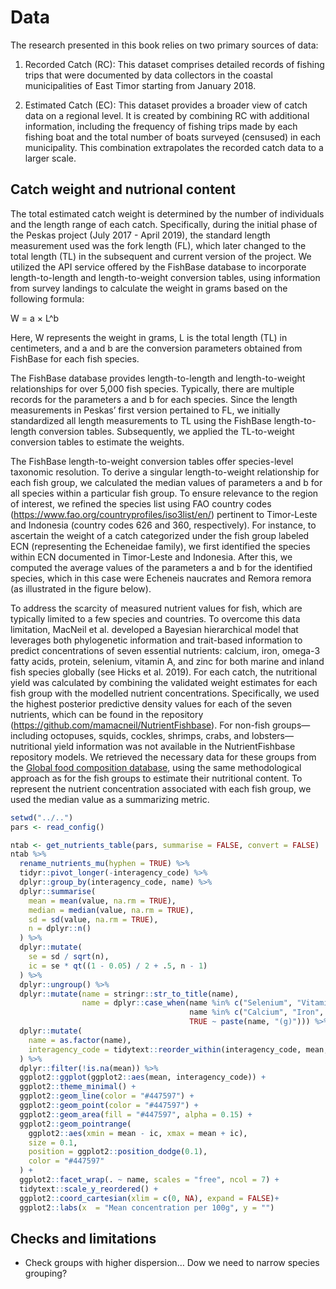 # Data  {#data}

The research presented in this book relies on two primary sources of data:

1.  Recorded Catch (RC): This dataset comprises detailed records of fishing trips that were documented by data collectors in the coastal municipalities of East Timor starting from January 2018.

2.  Estimated Catch (EC): This dataset provides a broader view of catch data on a regional level. It is created by combining RC with additional information, including the frequency of fishing trips made by each fishing boat and the total number of boats surveyed (censused) in each municipality. This combination extrapolates the recorded catch data to a larger scale.

## Catch weight and nutrional content 

The total estimated catch weight is determined by the number of individuals and the length range of each catch. Specifically, during the initial phase of the Peskas project (July 2017 - April 2019), the standard length measurement used was the fork length (FL), which later changed to the total length (TL) in the subsequent and current version of the project. We utilized the API service offered by the FishBase database to incorporate length-to-length and length-to-weight conversion tables, using information from survey landings to calculate the weight in grams based on the following formula:

W = a × L\^b

Here, W represents the weight in grams, L is the total length (TL) in centimeters, and a and b are the conversion parameters obtained from FishBase for each fish species.

The FishBase database provides length-to-length and length-to-weight relationships for over 5,000 fish species. Typically, there are multiple records for the parameters a and b for each species. Since the length measurements in Peskas' first version pertained to FL, we initially standardized all length measurements to TL using the FishBase length-to-length conversion tables. Subsequently, we applied the TL-to-weight conversion tables to estimate the weights.

The FishBase length-to-weight conversion tables offer species-level taxonomic resolution. To derive a singular length-to-weight relationship for each fish group, we calculated the median values of parameters a and b for all species within a particular fish group. To ensure relevance to the region of interest, we refined the species list using FAO country codes (<https://www.fao.org/countryprofiles/iso3list/en/>) pertinent to Timor-Leste and Indonesia (country codes 626 and 360, respectively). For instance, to ascertain the weight of a catch categorized under the fish group labeled ECN (representing the Echeneidae family), we first identified the species within ECN documented in Timor-Leste and Indonesia. After this, we computed the average values of the parameters a and b for the identified species, which in this case were Echeneis naucrates and Remora remora (as illustrated in the figure below).

To address the scarcity of measured nutrient values for fish, which are typically limited to a few species and countries. To overcome this data limitation, MacNeil et al. developed a Bayesian hierarchical model that leverages both phylogenetic information and trait-based information to predict concentrations of seven essential nutrients: calcium, iron, omega-3 fatty acids, protein, selenium, vitamin A, and zinc for both marine and inland fish species globally (see Hicks et al. 2019). For each catch, the nutritional yield was calculated by combining the validated weight estimates for each fish group with the modelled nutrient concentrations. Specifically, we used the highest posterior predictive density values for each of the seven nutrients, which can be found in the repository (<https://github.com/mamacneil/NutrientFishbase>). For non-fish groups---including octopuses, squids, cockles, shrimps, crabs, and lobsters---nutritional yield information was not available in the NutrientFishbase repository models. We retrieved the necessary data for these groups from the [Global food composition database](https://www.fao.org/documents/card/en/c/I8542EN/), using the same methodological approach as for the fish groups to estimate their nutritional content. To represent the nutrient concentration associated with each fish group, we used the median value as a summarizing metric.

```r

setwd("../..")
pars <- read_config()

ntab <- get_nutrients_table(pars, summarise = FALSE, convert = FALSE)
ntab %>%
  rename_nutrients_mu(hyphen = TRUE) %>% 
  tidyr::pivot_longer(-interagency_code) %>%
  dplyr::group_by(interagency_code, name) %>%
  dplyr::summarise(
    mean = mean(value, na.rm = TRUE),
    median = median(value, na.rm = TRUE),
    sd = sd(value, na.rm = TRUE),
    n = dplyr::n()
  ) %>%
  dplyr::mutate(
    se = sd / sqrt(n),
    ic = se * qt((1 - 0.05) / 2 + .5, n - 1)
  ) %>%
  dplyr::ungroup() %>%
  dplyr::mutate(name = stringr::str_to_title(name),
                name = dplyr::case_when(name %in% c("Selenium", "Vitamin-A") ~ paste(name, "(μg)"),
                                        name %in% c("Calcium", "Iron", "Zinc") ~ paste(name, "(mg)"),
                                        TRUE ~ paste(name, "(g)"))) %>% 
  dplyr::mutate(
    name = as.factor(name),
    interagency_code = tidytext::reorder_within(interagency_code, mean, name)
  ) %>%
  dplyr::filter(!is.na(mean)) %>%
  ggplot2::ggplot(ggplot2::aes(mean, interagency_code)) +
  ggplot2::theme_minimal() +
  ggplot2::geom_line(color = "#447597") +
  ggplot2::geom_point(color = "#447597") +
  ggplot2::geom_area(fill = "#447597", alpha = 0.15) +
  ggplot2::geom_pointrange(
    ggplot2::aes(xmin = mean - ic, xmax = mean + ic),
    size = 0.1,
    position = ggplot2::position_dodge(0.1),
    color = "#447597"
  ) +
  ggplot2::facet_wrap(. ~ name, scales = "free", ncol = 7) +
  tidytext::scale_y_reordered() +
  ggplot2::coord_cartesian(xlim = c(0, NA), expand = FALSE)+
  ggplot2::labs(x  = "Mean concentration per 100g", y = "")

```

## Checks and limitations

- Check groups with higher dispersion... Dow we need to narrow species grouping?
